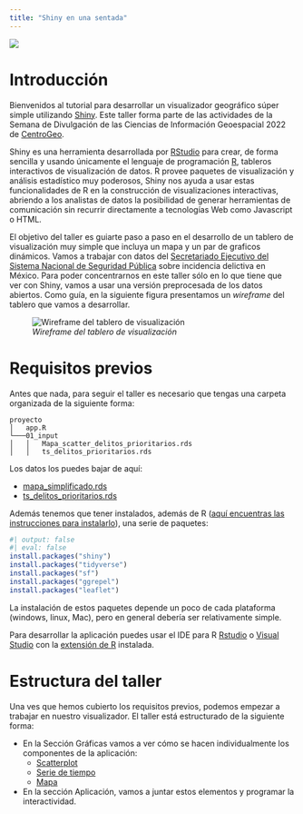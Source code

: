 ```yaml
---
title: "Shiny en una sentada"
---
```


![](img/semana.jpeg)

# Introducción{#intro}
Bienvenidos al tutorial para desarrollar un visualizador geográfico súper simple utilizando [Shiny](https://shiny.rstudio.com/). Este taller forma parte de las actividades de la Semana de Divulgación de las Ciencias de Información Geoespacial 2022 de [CentroGeo](https://www.centrogeo.org.mx/).

Shiny es una herramienta desarrollada por [RStudio](https://www.rstudio.com/) para crear, de forma sencilla y usando únicamente el lenguaje de programación [R](https://www.r-project.org/), tableros interactivos de visualización de datos. R provee paquetes de visualización y análisis estadístico muy poderosos, Shiny nos ayuda a usar estas funcionalidades de R en la construcción de visualizaciones interactivas, abriendo a los analistas de datos la posibilidad de generar herramientas de comunicación sin recurrir directamente a tecnologías Web como Javascript o HTML.

El objetivo del taller es guiarte paso a paso en el desarrollo de un tablero de visualización muy simple que incluya un mapa y un par de graficos dinámicos. Vamos a trabajar con datos del [Secretariado Ejecutivo del Sistema Nacional de Seguridad Pública](https://www.gob.mx/sesnsp) sobre incidencia delictiva en México. Para poder concentrarnos en este taller sólo en lo que tiene que ver con Shiny, vamos a usar una versión preprocesada de los datos abiertos. Como guía, en la siguiente figura presentamos un _wireframe_ del tablero que vamos a desarrollar.

![_Wireframe del tablero de visualización_](img/wireframe-shiny.png)


# Requisitos previos{#req}

Antes que nada, para seguir el taller es necesario que tengas una carpeta organizada de la siguiente forma:

```
proyecto 
│   app.R    
└───01_input
│   │   Mapa_scatter_delitos_prioritarios.rds
│   │   ts_delitos_prioritarios.rds
```

Los datos los puedes bajar de aquí:

* [mapa_simplificado.rds](https://www.dropbox.com/s/wque47b6wxicwpw/mapa_simplificado.rds?dl=1)
* [ts_delitos_prioritarios.rds](https://www.dropbox.com/s/ozybbsa0gjd1jed/ts_delitos_prioritarios.rds?dl=1)

Además tenemos que tener instalados, además de R ([aquí encuentras las instrucciones para instalarlo](https://rstudio-education.github.io/hopr/starting.html)), una serie de paquetes:

```r
#| output: false
#| eval: false
install.packages("shiny")
install.packages("tidyverse")
install.packages("sf")
install.packages("ggrepel")
install.packages("leaflet")
```

La instalación de estos paquetes depende un poco de cada plataforma (windows, linux, Mac), pero en general debería ser relativamente simple.

Para desarrollar la aplicación puedes usar el IDE para R [Rstudio](https://www.rstudio.com/products/rstudio/) o [Visual Studio](https://code.visualstudio.com/) con la [extensión de R](https://code.visualstudio.com/docs/languages/r) instalada.


# Estructura del taller{#estructura}

Una ves que hemos cubierto los requisitos previos, podemos empezar a trabajar en nuestro visualizador. El taller está estructurado de la siguiente forma:

* En la Sección Gráficas vamos a ver cómo se hacen individualmente los componentes de la aplicación:
    * [Scatterplot](serie_tiempo.qmd)
    * [Serie de tiempo](scatter_plot.qmd)
    * [Mapa](mapa.qmd)
* En la sección Aplicación, vamos a juntar estos elementos y programar la interactividad.


